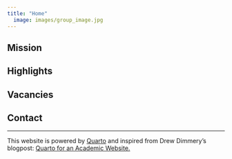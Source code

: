 ```yaml
---
title: "Home"
  image: images/group_image.jpg
---
```


## Mission

## Highlights

## Vacancies

## Contact

***

This website is powered by [Quarto](https://quarto.org/) and inspired from Drew Dimmery's blogpost: [Quarto for an Academic Website.](https://ddimmery.com/posts/quarto-website)